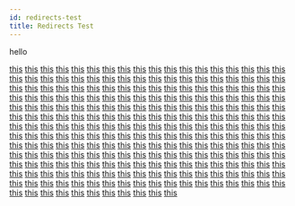 ```yaml
---
id: redirects-test
title: Redirects Test
---
```


hello

[this](/docs/api/auto-highlights)
[this](/docs/api/changelog)
[this](/docs/api/games-external-apis)
[this](/docs/api/games-ids)
[this](/docs/api/launchers-ids)
[this](/docs/api/manifest-json)
[this](/docs/api/overwolf-api-overview)
[this](/docs/api/overwolf-benchmarking)
[this](/docs/api/overwolf-campaigns-crossapp)
[this](/docs/api/overwolf-cryptography)
[this](/docs/api/overwolf-extensions)
[this](/docs/api/overwolf-extensions-current)
[this](/docs/api/overwolf-extensions-io)
[this](/docs/api/overwolf-extensions-sharedData)
[this](/docs/api/overwolf-games)
[this](/docs/api/overwolf-games-events)
[this](/docs/api/overwolf-games-events-apex-legends)
[this](/docs/api/overwolf-games-events-autochess)
[this](/docs/api/overwolf-games-events-csgo)
[this](/docs/api/overwolf-games-events-dota2)
[this](/docs/api/overwolf-games-events-escape-from-tarkov)
[this](/docs/api/overwolf-games-events-eternal-return)
[this](/docs/api/overwolf-games-events-ff-xiv)
[this](/docs/api/overwolf-games-events-fm2021)
[this](/docs/api/overwolf-games-events-fm2022)
[this](/docs/api/overwolf-games-events-fortnite)
[this](/docs/api/overwolf-games-events-halo-infinite)
[this](/docs/api/overwolf-games-events-hearthstone)
[this](/docs/api/overwolf-games-events-hots)
[this](/docs/api/overwolf-games-events-hunt-showdown)
[this](/docs/api/overwolf-games-events-lol)
[this](/docs/api/overwolf-games-events-lor)
[this](/docs/api/overwolf-games-events-makerking)
[this](/docs/api/overwolf-games-events-minecraft)
[this](/docs/api/overwolf-games-events-mtga)
[this](/docs/api/overwolf-games-events-new-world)
[this](/docs/api/overwolf-games-events-overwatch)
[this](/docs/api/overwolf-games-events-path-of-exile)
[this](/docs/api/overwolf-games-events-pubg)
[this](/docs/api/overwolf-games-events-rainbow-six)
[this](/docs/api/overwolf-games-events-rocket-league)
[this](/docs/api/overwolf-games-events-sc2)
[this](/docs/api/overwolf-games-events-splitgate)
[this](/docs/api/overwolf-games-events-tft)
[this](/docs/api/overwolf-games-events-underlords)
[this](/docs/api/overwolf-games-events-valheim)
[this](/docs/api/overwolf-games-events-valorant)
[this](/docs/api/overwolf-games-events-vanguard)
[this](/docs/api/overwolf-games-events-warframe)
[this](/docs/api/overwolf-games-events-warzone)
[this](/docs/api/overwolf-games-events-wot)
[this](/docs/api/overwolf-games-events-wow)
[this](/docs/api/overwolf-games-events-wows)
[this](/docs/api/overwolf-games-inputTracking)
[this](/docs/api/overwolf-games-launchers)
[this](/docs/api/overwolf-games-launchers-events)
[this](/docs/api/overwolf-games-launchers-events-lol)
[this](/docs/api/overwolf-games-tracked)
[this](/docs/api/overwolf-io)
[this](/docs/api/overwolf-io-paths)
[this](/docs/api/overwolf-log)
[this](/docs/api/overwolf-logitech)
[this](/docs/api/overwolf-logitech-arx)
[this](/docs/api/overwolf-logitech-led)
[this](/docs/api/overwolf-media)
[this](/docs/api/overwolf-media-audio)
[this](/docs/api/overwolf-media-replays)
[this](/docs/api/overwolf-media-videos)
[this](/docs/api/overwolf-notifications)
[this](/docs/api/overwolf-os)
[this](/docs/api/overwolf-os-tray)
[this](/docs/api/overwolf-profile)
[this](/docs/api/overwolf-profile-subscriptions)
[this](/docs/api/overwolf-profile-subscriptions-inapp)
[this](/docs/api/overwolf-settings)
[this](/docs/api/overwolf-settings-games)
[this](/docs/api/overwolf-settings-hotkeys)
[this](/docs/api/overwolf-settings-language)
[this](/docs/api/overwolf-social)
[this](/docs/api/overwolf-social-discord)
[this](/docs/api/overwolf-social-gfycat)
[this](/docs/api/overwolf-social-reddit)
[this](/docs/api/overwolf-social-twitter)
[this](/docs/api/overwolf-social-youtube)
[this](/docs/api/overwolf-streaming)
[this](/docs/api/overwolf-tobii)
[this](/docs/api/overwolf-utils)
[this](/docs/api/overwolf-web)
[this](/docs/api/overwolf-web-webserver)
[this](/docs/api/overwolf-web-websocket)
[this](/docs/api/overwolf-windows)
[this](/docs/api/overwolf-windows-mediaPlayerElement)
[this](/docs/api/validate-your-manifest)
[this](/docs/start/add-a-knowledge-base-to-app)
[this](/docs/start/ads-monetization-basics)
[this](/docs/start/ads-sdk-interaction)
[this](/docs/start/ads-sdk-options)
[this](/docs/start/ads-sdk-overview)
[this](/docs/start/ads-sdk-versions)
[this](/docs/start/app-automation)
[this](/docs/start/app-creation-process)
[this](/docs/start/community-alphas)
[this](/docs/start/creating-demo-app)
[this](/docs/start/custom-installer-for-your-app)
[this](/docs/start/game-compliance-guiding-principles)
[this](/docs/start/getting-started)
[this](/docs/start/how-to-test-your-app)
[this](/docs/start/marketing-checklist)
[this](/docs/start/monetization-overview)
[this](/docs/start/product-checklist)
[this](/docs/start/rainbow-six-siege-compliance)
[this](/docs/start/sample-app-components)
[this](/docs/start/sample-app-front-app)
[this](/docs/start/sample-app-overview)
[this](/docs/start/sample-app-ui-components)
[this](/docs/start/sdk-introduction)
[this](/docs/start/submit-an-app-update)
[this](/docs/start/submit-app-proposal)
[this](/docs/start/submit-your-app-to-the-store)
[this](/docs/start/subscriptions-flow)
[this](/docs/start/subscriptions-integration)
[this](/docs/start/subscriptions-overview)
[this](/docs/start/subscriptions-request-form)
[this](/docs/start/support-your-users)
[this](/docs/start/technical-checklist)
[this](/docs/start/thank-you)
[this](/docs/start/update-your-app-status)
[this](/docs/start/using-dev-tools)
[this](/docs/start/warzone-compliance)
[this](/docs/status/all)
[this](/docs/status/apex)
[this](/docs/status/auto-chess)
[this](/docs/status/csgo)
[this](/docs/status/dota2)
[this](/docs/status/escape-from-tarkov)
[this](/docs/status/eternal-return)
[this](/docs/status/ff-xiv)
[this](/docs/status/fm2021)
[this](/docs/status/fm2022)
[this](/docs/status/fortnite)
[this](/docs/status/halo-infinite)
[this](/docs/status/hearthstone)
[this](/docs/status/heroes-of-the-storm)
[this](/docs/status/hunt-showdown)
[this](/docs/status/lol)
[this](/docs/status/lol-launcher)
[this](/docs/status/lor)
[this](/docs/status/minecraft)
[this](/docs/status/mtga)
[this](/docs/status/new-world)
[this](/docs/status/overwatch)
[this](/docs/status/past-incidents)
[this](/docs/status/path-of-exile)
[this](/docs/status/pubg)
[this](/docs/status/rainbow-six-siege)
[this](/docs/status/rocket-league)
[this](/docs/status/sc2)
[this](/docs/status/splitgate)
[this](/docs/status/teamfight-tactics)
[this](/docs/status/underlords)
[this](/docs/status/valheim)
[this](/docs/status/valorant)
[this](/docs/status/vanguard)
[this](/docs/status/warframe)
[this](/docs/status/warzone)
[this](/docs/status/world-of-tanks)
[this](/docs/status/world-of-warcraft)
[this](/docs/status/world-of-warships)
[this](/docs/support/contact-us)
[this](/docs/support/create-ticket)
[this](/docs/support/download-overview)
[this](/docs/support/FAQ)
[this](/docs/support/request-feature)
[this](/docs/topics/achievement-rewards-integration)
[this](/docs/topics/achievement-rewards-intro)
[this](/docs/topics/app-analytics)
[this](/docs/topics/app-channels)
[this](/docs/topics/app-marketing-promotions)
[this](/docs/topics/app-recommendations)
[this](/docs/topics/app-specific-experience)
[this](/docs/topics/assets-req-marketing)
[this](/docs/topics/best-practices-overview)
[this](/docs/topics/cli)
[this](/docs/topics/communicating-between-windows)
[this](/docs/topics/communication-guidelines)
[this](/docs/topics/crash-reports)
[this](/docs/topics/create-download-link)
[this](/docs/topics/creators-content)
[this](/docs/topics/curseforge-core-terms)
[this](/docs/topics/data-persistence)
[this](/docs/topics/dev-console-api)
[this](/docs/topics/downloader-plugin)
[this](/docs/topics/electron-migration)
[this](/docs/topics/enable-dev-tools)
[this](/docs/topics/events-overview)
[this](/docs/topics/events-SDK-for-game-developers)
[this](/docs/topics/exclusive-mode)
[this](/docs/topics/first-time-user-experience)
[this](/docs/topics/games-settings)
[this](/docs/topics/hotkeys-best-practices)
[this](/docs/topics/how-to-use-plugins-in-your-app)
[this](/docs/topics/howto-check-events-status-from-app)
[this](/docs/topics/join-the-community)
[this](/docs/topics/launch-time-performance)
[this](/docs/topics/legal-app-terms)
[this](/docs/topics/legal-developers-terms)
[this](/docs/topics/legal-overview)
[this](/docs/topics/login-with-overwolf)
[this](/docs/topics/login-with-twitch)
[this](/docs/topics/logs-dxdiag)
[this](/docs/topics/logs-html)
[this](/docs/topics/logs-intro)
[this](/docs/topics/logs-obs)
[this](/docs/topics/logs-overwolfperf)
[this](/docs/topics/logs-trace)
[this](/docs/topics/looking-for-group)
[this](/docs/topics/manage-subscriptions)
[this](/docs/topics/plugins-overview)
[this](/docs/topics/process-manager-plugin)
[this](/docs/topics/promoting-your-app)
[this](/docs/topics/rating-and-reviews)
[this](/docs/topics/reduce-opk-size)
[this](/docs/topics/release-notes)
[this](/docs/topics/sample-plugin)
[this](/docs/topics/second-monitor)
[this](/docs/topics/simple-io-plugin)
[this](/docs/topics/snippets)
[this](/docs/topics/submit-a-new-version)
[this](/docs/topics/submit-for-review)
[this](/docs/topics/team-speak-plugin)
[this](/docs/topics/twitch-events-sdk-for-game-developers)
[this](/docs/topics/type-definition-file)
[this](/docs/topics/update-store-listing)
[this](/docs/topics/user-flow-and-error-handling)
[this](/docs/topics/users-and-permissions)
[this](/docs/topics/using-events)
[this](/docs/topics/using-events-simulator)
[this](/docs/topics/using-overwolf-windows)
[this](/docs/topics/using-tab)
[this](/docs/topics/video-capture)
[this](/docs/topics/webinars)
[this](/docs/topics/windows-resolution-size-position)
[this](/docs/topics/windows-tips)
[this](/docs/topics/windows-types)
[this](/docs/topics/writing-your-own-plugin)
